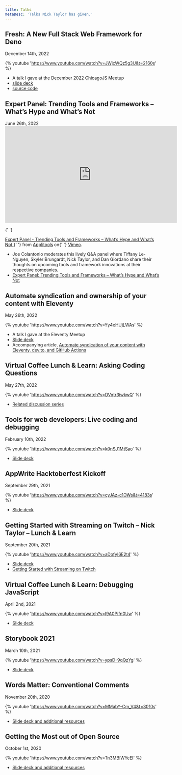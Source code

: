 ```yaml
---
title: Talks
metaDesc: 'Talks Nick Taylor has given.'
---
```


<h2>Fresh: A New Full Stack Web Framework for Deno</h2>

<time datetime="2022-12-13">December 14th, 2022</time>

{% youtube 'https://www.youtube.com/watch?v=JWjcWQz5g3U&t=2160s' %}

- A talk I gave at the December 2022 ChicagoJS Meetup
- [slide deck](https://iamdeveloper.com/ChicagoFresh)
- [source code](https://github.com/nickytonline/chicago-js-dec-2022-fresh-demo)

<h2>
  Expert Panel: Trending Tools and Frameworks – What’s Hype and What’s Not
</h2>
<time datetime="2022-06-23">June 26th, 2022</time>

<div class="video-player">
  <iframe
    src="https://player.vimeo.com/video/724340575?h=118d599345&color=ff0179&title=0&byline=0&portrait=0"
    width="560"
    height="315"
    frameborder="0"
    allow="autoplay; fullscreen; picture-in-picture"
    allowfullscreen
  ></iframe>
</div>

{' '}
<p class="visually-hidden">
  <a href="https://vimeo.com/724340575">
    Expert Panel - Trending Tools and Frameworks &ndash; What&rsquo;s Hype and
    What&rsquo;s Not
  </a>{' '}
  from <a href="https://vimeo.com/applitools">Applitools</a> on{' '}
  <a href="https://vimeo.com">Vimeo</a>.
</p>

- Joe Colantonio moderates this lively Q&A panel where Tiffany Le-Nguyen, Skyler Brungardt, Nick Taylor, and Dan Giordano share their thoughts on upcoming tools and framework innovations at their respective companies.
- [Expert Panel: Trending Tools and Frameworks – What’s Hype and What’s Not](https://applitools.com/event/expert-panel-trending-tools-and-frameworks-whats-hype-and-whats-not/)

<h2>Automate syndication and ownership of your content with Eleventy</h2>

<time datetime="2022-05-26">May 26th, 2022</time>

{% youtube 'https://www.youtube.com/watch?v=Yy4eHUjLWAs' %}

- A talk I gave at the Eleventy Meetup
- [Slide deck](https://www.iamdeveloper.com/11tyMeetupMay2022)
- Accompanying article, [Automate syndication of your content with Eleventy, dev.to, and GitHub Actions](https://www.iamdeveloper.com/posts/my-eleventy-meetup-talk-3b2p/)

<h2>Virtual Coffee Lunch & Learn: Asking Coding Questions</h2>

<time datetime="2022-05-27">May 27th, 2022</time>

{% youtube 'https://www.youtube.com/watch?v=DVqtr3iwkwQ' %}

- [Related discussion series](https://dev.to/virtualcoffee/navigating-a-new-code-base-94d)

<h2>Tools for web developers: Live coding and debugging</h2>

<time datetime="2022-02-10">February 10th, 2022</time>

{% youtube 'https://www.youtube.com/watch?v=k0nSJ1MtSao' %}

- [Slide deck](https://iamdeveloper.com/codementor2022)

<h2>AppWrite Hacktoberfest Kickoff</h2>

<time datetime="2021-04-02">September 29th, 2021</time>

{% youtube 'https://www.youtube.com/watch?v=cyJAz-c1OWs&t=4183s' %}

- [Slide deck](https://iamdeveloper.com/hacktoberfest2021)

<h2>Getting Started with Streaming on Twitch – Nick Taylor – Lunch & Learn</h2>

<time datetime="2021-09-20">September 20th, 2021</time>

{% youtube 'https://www.youtube.com/watch?v=aDofyI6E2t4' %}

- [Slide deck](https://iamdeveloper.com/stream2021)
- [Getting Started with Streaming on Twitch](https://www.iamdeveloper.com/posts/getting-started-with-streaming-on-twitch-4im7/)

<h2>Virtual Coffee Lunch & Learn: Debugging JavaScript</h2>

<time datetime="2021-04-02">April 2nd, 2021</time>

{% youtube 'https://www.youtube.com/watch?v=I9A0Pifn0Uw' %}

- [Slide deck](https://iamdeveloper.com/debug2021)

<h2>Storybook 2021</h2>

<time datetime="2021-03-10">March 10th, 2021</time>

{% youtube 'https://www.youtube.com/watch?v=ypsD-9qQzYg' %}

- [Slide deck](/storybook2021)

<h2 id="lightning2020">Words Matter: Conventional Comments</h2>

<time datetime="2020-11-20">November 20th, 2020</time>

{% youtube 'https://www.youtube.com/watch?v=MMabY-Cm_V4&t=3010s' %}

- [Slide deck and additional resources](/lightning2020)

<h2 id="hacktoberfest2020">Getting the Most out of Open Source</h2>

<time datetime="2020-10-01">October 1st, 2020</time>

{% youtube 'https://www.youtube.com/watch?v=Tn3MBiWYeEI' %}

- [Slide deck and additional resources](https://www.digitalocean.com/community/tech_talks/getting-the-most-out-of-open-source)
